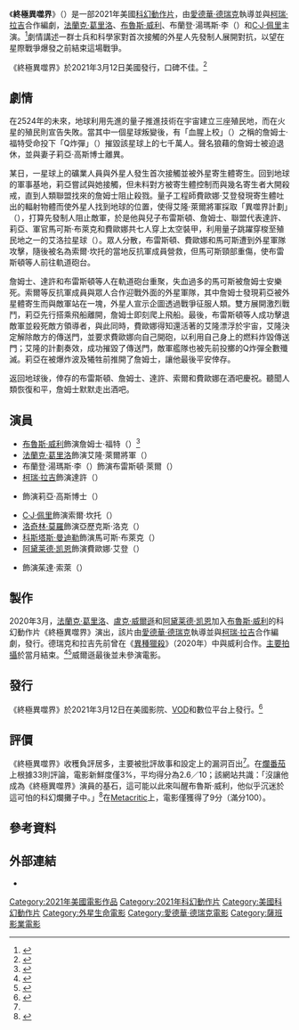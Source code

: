 {{noteTA
|G1=Movie
|G2=Show
|G3=PP
|T=zh-tw:終極異噬界;zh-cn:外星罪孽;
|1=zh-tw:終極異噬界;zh-cn:外星罪孽;
}}
{{Infobox Film
| name           = 終極異噬界
| original_name  = {{lang|en|''Cosmic Sin''}}
| image          = Cosmic Sin Poster.jpg
| alt            = 
| caption        = 電影海報
| director       = [[愛德華·德瑞克|愛德華·德瑞克]]
| producer       = [[柯瑞·拉吉|柯瑞·拉吉]]
| writer         = {{Plainlist|
* 愛德華·德瑞克
* 柯瑞·拉吉
}}
| story          = 
| starring       = {{Plainlist|
* [[法蘭克·葛里洛|法蘭克·葛里洛]]
* [[布魯斯·威利|布魯斯·威利]]
* 布蘭登·湯瑪斯·李（{{lang|en|Brandon Thomas Lee}}）
* [[拉娜_(摔角手)|C·J·佩里]]
}}
| music          = {{le|史考特·格拉斯哥|Scott Glasgow}}
| cinematography = 布蘭登·考克斯（{{lang|en|Brandon Cox}}）
| editing        = 賈斯汀·威廉斯（{{lang|en|Justin Williams}}）
| studio         = {{Plainlist|
* {{lang|en|308 Entertainment}}
* {{lang|en|BondIt Media Capital}}
}}
| distributor    = {{Plainlist|
* {{le|薩班資本集團|Saban Capital Group|薩班影業}}（美國）
* 采昌國際多媒體（臺灣）
}}
| released       = {{Film date|2021|3|12|美國、臺灣}}
| runtime        = 88分鐘<ref>{{cite web|url=http://www.ifco.ie/en/ifco/pages/D1336F870078DCBF|title=Cosmic Sin|website={{le|愛爾蘭電影分級辦公處|Irish Film Classification Office|Irish Film Classification Office}}|accessdate=2021-04-03|archive-date=2021-04-04|archive-url=https://web.archive.org/web/20210404122450/http://www.ifco.ie/en/ifco/pages/D1336F870078DCBF|dead-url=no}}</ref>
| country        = 美國
| language       = 英語
| budget         = 
| gross          = 
| preceded_by    = 
| followed_by    = 
| cn_name        = 外星罪孽
| hk_name        = 
| tw_name        = 終極異噬界
}}
《'''終極異噬界'''》（{{lang-en|''Cosmic Sin''}}）是一部2021年美國[[科幻片|科幻]][[動作片|動作片]]，由[[愛德華·德瑞克|愛德華·德瑞克]]執導並與[[柯瑞·拉吉|柯瑞·拉吉]]合作編劇，[[法蘭克·葛里洛|法蘭克·葛里洛]]、[[布魯斯·威利|布魯斯·威利]]、布蘭登·湯瑪斯·李（{{lang|en|Brandon Thomas Lee}}）和[[拉娜_(摔角手)|C·J·佩里]]主演。<ref>{{cite web|last=Damaske|first=Damion|title=BRUCE WILLIS RETURNS TO SPACE IN SCI-FI THRILLER COSMIC SIN|date=2020-06-24|publisher=JoBlo.com|url=https://www.joblo.com/horror-movies/news/bruce-willis-returns-to-space-in-sci-fi-thriller-cosmic-sin|access-date=2020-09-04|archive-date=2020-10-09|archive-url=https://web.archive.org/web/20201009033210/https://www.joblo.com/horror-movies/news/bruce-willis-returns-to-space-in-sci-fi-thriller-cosmic-sin|dead-url=no}}</ref>劇情講述一群士兵和科學家對首次接觸的外星人先發制人展開對抗，以望在星際戰爭爆發之前結束這場戰爭。

《終極異噬界》於2021年3月12日美國發行，口碑不佳。<ref name="13thFloor_Review">{{cite web|url=https://www.13thfloor.co.nz/film-review-cosmic-sin/|title=Film Review: Cosmic Sin, Directed by Edward Drake|last=Lamoureaux|first=Oxford|work=The 13th Floor|date=2021-03-09|accessdate=2021-04-03|archive-date=2021-04-04|archive-url=https://web.archive.org/web/20210404122441/https://www.13thfloor.co.nz/film-review-cosmic-sin/|dead-url=no}}</ref>

== 劇情 ==
在2524年的未來，地球利用先進的量子推進技術在宇宙建立三座殖民地，而在火星的殖民則宣告失敗。當其中一個星球叛變後，有「血腥上校」（{{lang|en|The Blood General}}）之稱的詹姆士·福特受命投下「Q炸彈」（{{lang|en|Q-bomb}}）摧毀該星球上的七千萬人。聲名狼藉的詹姆士被迫退休，並與妻子莉亞·高斯博士離異。

某日，一星球上的礦業人員與外星人發生首次接觸並被外星寄生體寄生。回到地球的軍事基地，莉亞嘗試與她接觸，但未料對方被寄生體控制而與幾名寄生者大開殺戒，直到人類聯盟找來的詹姆士阻止殺戮。量子工程師費歐娜·艾登發現寄生體吐出的輻射物體而使外星人找到地球的位置，使得艾隆·萊爾將軍採取「異噬界計劃」（{{lang|en|Cosmic Sin}}），打算先發制人阻止敵軍，於是他與兒子布雷斯頓、詹姆士、聯盟代表達許、莉亞、軍官馬可斯·布萊克和費歐娜共七人穿上太空裝甲，利用量子跳躍穿梭至殖民地之一的艾洛拉星球（{{lang|en|Ellora}}）。眾人分散，布雷斯頓、費歐娜和馬可斯遭到外星軍隊攻擊，隨後被名為索爾·坎托的當地反抗軍成員營救，但馬可斯頸部重傷，使布雷斯頓等人前往軌道砲台。

詹姆士、達許和布雷斯頓等人在軌道砲台重聚，失血過多的馬可斯被詹姆士安樂死。索爾等反抗軍成員與眾人合作迎戰外面的外星軍隊，其中詹姆士發現莉亞被外星體寄生而與敵軍站在一塊，外星人宣示企圖透過戰爭征服人類。雙方展開激烈戰鬥，莉亞先行搭乘飛船離開，詹姆士即刻爬上飛船。最後，布雷斯頓等人成功擊退敵軍並殺死敵方領導者，與此同時，費歐娜得知還活著的艾隆漂浮於宇宙，艾隆決定解除敵方的傳送門，並要求費歐娜向自己開砲，以利用自己身上的燃料炸毀傳送門；艾隆的計劃奏效，成功摧毀了傳送門，敵軍艦隊也被先前投擲的Q炸彈全數殲滅。莉亞在被爆炸波及犧牲前推開了詹姆士，讓他最後平安倖存。

返回地球後，倖存的布雷斯頓、詹姆士、達許、索爾和費歐娜在酒吧慶祝。聽聞人類恢復和平，詹姆士默默走出酒吧。

== 演員 ==
* [[布魯斯·威利|布魯斯·威利]]飾演詹姆士·福特（{{lang|en|James Ford}}）<ref>{{cite web|last=Roxborough|first=Scott|title=Cannes First Look: Bruce Willis Suits Up for Alien War in 'Cosmic Sin' (Exclusive)|date=2020-06-22|publisher=[[The_Hollywood_Reporter|The Hollywood Reporter]]|url=https://www.hollywoodreporter.com/news/bruce-willis-suits-up-alien-war-cosmic-sin-first-look-1299518|access-date=2020-09-04|archive-date=2020-10-10|archive-url=https://web.archive.org/web/20201010073331/https://www.hollywoodreporter.com/news/bruce-willis-suits-up-alien-war-cosmic-sin-first-look-1299518|dead-url=no}}</ref>
* [[法蘭克·葛里洛|法蘭克·葛里洛]]飾演艾隆·萊爾將軍（{{lang|en|Gen. Eron Ryle}}）
* 布蘭登·湯瑪斯·李（{{lang|en|Brandon Thomas Lee}}）飾演布雷斯頓·萊爾（{{lang|en|Braxton Ryle}}）
* [[柯瑞·拉吉|柯瑞·拉吉]]飾演達許（{{lang|en|Dash}}）
* {{le|波瑞·麗芙|Perrey Reeves}}飾演莉亞·高斯博士（{{lang|en|Dr. Lea Goss}}）
* [[拉娜_(摔角手)|C·J·佩里]]飾演索爾·坎托（{{lang|en|Sol Cantos}}）
* [[洛奇林·莫羅|洛奇林·莫羅]]飾演亞歷克斯·洛克（{{lang|en|Alex Locke}}）
* [[科斯塔斯·曼迪勒|科斯塔斯·曼迪勒]]飾演馬可斯·布萊克（{{lang|en|Marcus Bleck}}）
* [[阿黛莱德·凯恩|阿黛莱德·凯恩]]飾演費歐娜·艾登（{{lang|en|Fiona Ardene}}）
* {{le|艾娃·德多米尼奇|Eva De Dominici}}飾演茱達·索萊（{{lang|en|Juda Saule}}）

== 製作 ==
2020年3月，[[法蘭克·葛里洛|法蘭克·葛里洛]]、[[盧克·威爾遜|盧克·威爾遜]]和[[阿黛莱德·凯恩|阿黛莱德·凯恩]]加入[[布魯斯·威利|布魯斯·威利]]的科幻動作片《終極異噬界》演出，該片由[[愛德華·德瑞克|愛德華·德瑞克]]執導並與[[柯瑞·拉吉|柯瑞·拉吉]]合作編劇，{{le|薩班資本集團|Saban Capital Group|薩班影業}}發行。德瑞克和拉吉先前曾在《[[異種獵殺|異種獵殺]]》（2020年）中與威利合作。[[主要拍攝|主要拍攝]]於當月結束。<ref>{{cite web|last=McNary|first=Dave|title=Film News Roundup: Frank Grillo, Luke Wilson Join Bruce Willis in Sci-Fi Movie 'Cosmic Sin'|date=2020-03-23|publisher=[[Variety_(magazine)|Variety]]|url=https://variety.com/2020/film/news/frank-grillo-luke-wilson-bruce-willis-cosmic-sin-1203542936/|access-date=2020-09-04|archive-date=2021-03-02|archive-url=https://web.archive.org/web/20210302223545/https://variety.com/2020/film/news/frank-grillo-luke-wilson-bruce-willis-cosmic-sin-1203542936/|dead-url=no}}</ref><ref>{{cite web|last=Miska|first=Brad|title=Frank Grillo and Luke Wilson Join Bruce Willis in 'Cosmic Sin'|date=2020-03-24|publisher=Bloody Disgusting|url=https://bloody-disgusting.com/movie/3610030/frank-grillo-luke-wilson-join-bruce-willis-cosmic-sin/|access-date=2020-09-04|archive-date=2021-04-04|archive-url=https://web.archive.org/web/20210404122438/https://bloody-disgusting.com/movie/3610030/frank-grillo-luke-wilson-join-bruce-willis-cosmic-sin/|dead-url=no}}</ref>威爾遜最後並未參演電影。

== 發行 ==
《終極異噬界》於2021年3月12日在美國影院、[[VOD|VOD]]和數位平台上發行。<ref>{{cite web|last=Armstrong|first=Vanessa|title=COSMIC SIN TRAILER FINDS BRUCE WILLIS AND FRANK GRILLO TAKING A 'Q-BOMB' TO WOULD-BE ALIEN INVADERS|date=2021-02-03|publisher=SyFy Wire|url=https://www.syfy.com/syfywire/cosmic-sin-trailer-bruce-willis-frank-grillo|access-date=2021-02-05|archive-date=2021-02-08|archive-url=https://web.archive.org/web/20210208212341/https://www.syfy.com/syfywire/cosmic-sin-trailer-bruce-willis-frank-grillo|dead-url=no}}</ref>

== 評價 ==
《終極異噬界》收穫負評居多，主要被批評故事和設定上的漏洞百出<ref name="13thFloor_Review" />。在[[爛番茄|爛番茄]]上根據33則評論，電影新鮮度僅3%，平均得分為2.6／10；該網站共識：「沒讓他成為《終極異噬界》演員的基石，這可能以此來叫醒布魯斯·威利，他似乎沉迷於這可怕的科幻爛攤子中。」<ref>{{cite web|title=Cosmic Sin (2021)|work=[[Rotten_Tomatoes|Rotten Tomatoes]]|url=https://www.rottentomatoes.com/m/cosmic_sin|access-date=2021-03-26|archive-date=2021-03-15|archive-url=https://web.archive.org/web/20210315080625/https://www.rottentomatoes.com/m/cosmic_sin|dead-url=no}}</ref>在[[Metacritic|Metacritic]]上，電影僅獲得了9分（滿分100）。

== 參考資料 ==
{{reflist|30em}}

== 外部連結 ==
* {{IMDb title|11762434}}

{{愛德華·德瑞克}}
{{DEFAULTSORT:Cosmic Sin}}
[[Category:2021年美國電影作品|Category:2021年美國電影作品]]
[[Category:2021年科幻動作片|Category:2021年科幻動作片]]
[[Category:美國科幻動作片|Category:美國科幻動作片]]
[[Category:外星生命電影|Category:外星生命電影]]
[[Category:愛德華·德瑞克電影|Category:愛德華·德瑞克電影]]
[[Category:薩班影業電影|Category:薩班影業電影]]